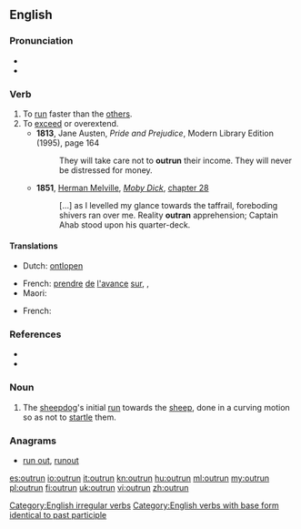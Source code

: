 ==English==

===Pronunciation===
* {{rhymes|ʌn}}
* {{IPA|/ˈɑʊtɻʌn/}}

===Verb===
{{en-verb|outruns|outrunning|outran|outrun}}

# To [[run]] faster than the [[other]]s.
# To [[exceed]] or overextend.
#* '''1813''', Jane Austen, ''Pride and Prejudice'', Modern Library Edition (1995), page 164
#*: They will take care not to '''outrun''' their income.  They will never be distressed for money.
#*'''1851''', [[w:Herman Melville|Herman Melville]], ''[[w:Moby Dick|Moby Dick]]'', [[s:Moby-Dick/Chapter 28|chapter 28]]
#*: [...] as I levelled my glance towards the taffrail, foreboding shivers ran over me.  Reality '''outran''' apprehension; Captain Ahab stood upon his quarter-deck.
====Translations====
{{trans-top|run faster}}
* Dutch: [[ontlopen]]
{{trans-mid}}
* French: [[prendre]] [[de]] [[l']][[avance]] [[sur]], {{t+|fr|distancer}}, {{t+|fr|prendre de vitesse}}
* Maori: {{t|mi|kaikape}}
{{trans-bottom}}
{{trans-top|exceed}}
* French: {{t+|fr|dépasser}}
{{trans-mid}}
{{trans-bottom}}

===References===
* {{R:Century 1911}}
* {{R:Webster 1913}}

===Noun===
{{en-noun}}

# {{context|sheepdog trials}} The [[sheepdog]]'s initial [[run]] towards the [[sheep]], done in a curving motion so as not to [[startle]] them.

===Anagrams===
* [[run out#English|run out]], [[runout#English|runout]]

[[Category:English irregular verbs]]
[[Category:English verbs with base form identical to past participle]]

[[es:outrun]]
[[io:outrun]]
[[it:outrun]]
[[kn:outrun]]
[[hu:outrun]]
[[ml:outrun]]
[[my:outrun]]
[[pl:outrun]]
[[fi:outrun]]
[[uk:outrun]]
[[vi:outrun]]
[[zh:outrun]]